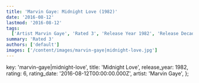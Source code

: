 ```yaml
---
title: 'Marvin Gaye: Midnight Love (1982)'
date: '2016-08-12'
lastmod: '2016-08-12'
tags:
  ['Artist Marvin Gaye', 'Rated 3', 'Release Year 1982', 'Release Decade 1980']
summary: 'Rated 3'
authors: ['default']
images: ['/content/images/marvin-gaye|midnight-love.jpg']
---
```


  key: 'marvin-gaye|midnight-love',
  title: 'Midnight Love',
  release_year: 1982,
  rating: 6,
  rating_date: '2016-08-12T00:00:00.000Z',
  artist: 'Marvin Gaye',
};

<MusicRating data={data} />
